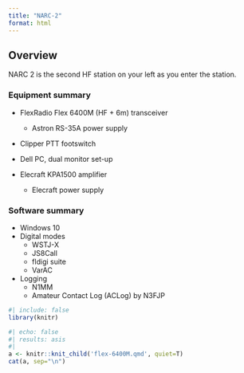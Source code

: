 ```yaml
---
title: "NARC-2"
format: html
---
```


## Overview

NARC 2 is the second HF station on your left as you enter the station.

### Equipment summary

- FlexRadio Flex 6400M (HF + 6m) transceiver
    - Astron RS-35A power supply
- Clipper PTT footswitch

- Dell PC, dual monitor set-up

- Elecraft KPA1500 amplifier
  - Elecraft power supply
 
### Software summary

- Windows 10
- Digital modes
  - WSTJ-X
  - JS8Call
  - fldigi suite
  - VarAC
- Logging
  - N1MM
  - Amateur Contact Log (ACLog) by N3FJP

```r
#| include: false
library(knitr)
```

```r
#| echo: false
#| results: asis
#| 
a <- knitr::knit_child('flex-6400M.qmd', quiet=T)
cat(a, sep="\n")
```

